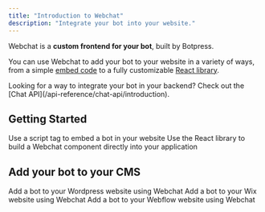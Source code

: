 ```yaml
---
title: "Introduction to Webchat"
description: "Integrate your bot into your website."
---
```


Webchat is a **custom frontend for your bot**, built by Botpress.

You can use Webchat to add your bot to your website in a variety of ways, from a simple [embed code](quick-start) to a fully customizable [React library](./webchat-components/get-started).

<Tip>
    Looking for a way to integrate your bot in your backend? Check out the [Chat API](/api-reference/chat-api/introduction).
</Tip>

## Getting Started

<CardGroup cols={2}>
  <Card title="Add a bot to your website" href="/webchat/quick-start" icon="message">
    Use a script tag to embed a bot in your website
  </Card>
  <Card title="React Library" href="/webchat/webchat-components/get-started" icon="react">
    Use the React library to build a Webchat component directly into your application
  </Card>
</CardGroup>

## Add your bot to your CMS

<CardGroup cols={3}>
  <Card title="Wordpress" href="/webchat/integrate/wordpress" icon="wordpress">
    Add a bot to your Wordpress website using Webchat
  </Card>
  <Card title="Wix" href="/webchat/integrate/wix" icon="wix">
    Add a bot to your Wix website using Webchat
  </Card>
  <Card title="Webflow" href="/webchat/integrate/webflow" icon="webflow">
    Add a bot to your Webflow website using Webchat
  </Card>
</CardGroup>